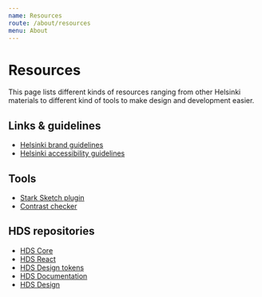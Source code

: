 ```yaml
---
name: Resources
route: /about/resources
menu: About
---
```



# Resources

<LargeParagraph>
    This page lists different kinds of resources ranging from other Helsinki materials to different kind of tools to make design and development easier.
</LargeParagraph>

## Links & guidelines

- [Helsinki brand guidelines](https://brand.hel.fi/en/)
- [Helsinki accessibility guidelines](https://www.hel.fi/static/liitteet/kanslia/TPR/opas_saavutettavaan_sisaltoon_EN.pdf)

## Tools

- [Stark Sketch plugin](https://www.getstark.co/)
- [Contrast checker](https://webaim.org/resources/contrastchecker/)

## HDS repositories

- [HDS Core](https://github.com/City-of-Helsinki/helsinki-design-system/tree/master/packages/core)
- [HDS React](https://github.com/City-of-Helsinki/helsinki-design-system/tree/master/packages/react)
- [HDS Design tokens](https://github.com/City-of-Helsinki/helsinki-design-system/tree/master/packages/design-tokens)
- [HDS Documentation](https://github.com/City-of-Helsinki/helsinki-design-system/tree/master/site)
- [HDS Design](https://github.com/City-of-Helsinki/helsinki-design-system/tree/master/packages/design)

